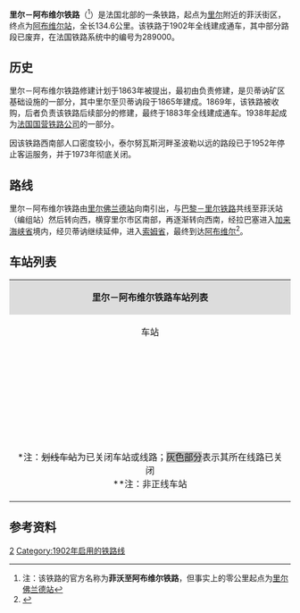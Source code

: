 {{Infobox rail system-route
|collapsed=no
|box_width=
|rail_name=里尔－阿布维尔铁路<br>{{lang|fr|Ligne de Fives à Abbeville}}
|banner_color=
|sec_banner_color=
|logo_filename={{法国交通标志/铁路|289000}}
|image_width=
|logo_bgcolor=
|logo_note=
|image =Béthune et Beuvry - Ligne de Fives à Abbeville.jpg
|imagesize=
|caption=里尔－阿布维尔铁路贝蒂讷附近路段
|system_map=
|mapimage_width=
|map_bgcolor=
|locale={{FRA}}
|service_type=
|start=[[里尔佛兰德站|里尔佛兰德站]]、[[阿布维尔站|阿布维尔站]]
|begin_operation=1883年
|end_operation=1973年（泰尔努瓦斯河畔圣波勒至阿布维尔段）
|operation_note=
|system_length=134.6km
|length_in_operation=72.9km
|total_length=
|status=部分关闭
|line_title=线路
|lines=[[复线铁路|复线铁路]]（里尔至富克勒伊段）<br>[[单线铁路|单线铁路]]（富克勒伊至阿布维尔段）
|stations=
|route_title=线路
|main_route=
|secondary_route=
|branch_route=
|standard=
|main_stations=[[里尔佛兰德站|里尔佛兰德站]]、[[贝蒂讷站|贝蒂讷站]]、[[泰尔努瓦斯河畔圣波勒站|泰尔努瓦斯河畔圣波勒站]]、[[阿布维尔站|阿布维尔站]]
|ridership=
|fleet_size=
|max_speed= 
|track_gauge=
|distance_between_mainlines=
|min_radius=
|max_grade=
|block_signal=
|electrified=25 kV – 50 Hz（里尔至富克勒伊段）
|depot=
|operator={{法国交通数据|sncf}}
|franchise=
|hq=
|key_person=
|website=
|route_map=
}}
'''里尔－阿布维尔铁路'''（{{lang-fr|Ligne de Fives à Abbeville}}<ref>注：该铁路的官方名称为'''菲沃至阿布维尔铁路'''，但事实上的零公里起点为[[里尔佛兰德站|里尔佛兰德站]]</ref>）是法国北部的一条铁路，起点为[[里尔|里尔]]附近的菲沃街区，终点为[[阿布维尔站|阿布维尔站]]，全长134.6公里。该铁路于1902年全线建成通车，其中部分路段已废弃，在法国铁路系统中的编号为289000。

==历史==

里尔－阿布维尔铁路修建计划于1863年被提出，最初由{{link-fr|贝蒂讷矿务局|Compagnie des mines de Béthune}}负责修建，是贝蒂讷矿区基础设施的一部分，其中里尔至贝蒂讷段于1865年建成。1869年，该铁路被{{link-fr|法国北部铁路公司|Compagnie des chemins de fer du Nord}}收购，后者负责该铁路后续部分的修建，最终于1883年全线建成通车。1938年起成为[[法国国营铁路公司|法国国营铁路公司]]的一部分。

因该铁路西南部人口密度较小，泰尔努瓦斯河畔圣波勒以远的路段已于1952年停止客运服务，并于1973年彻底关闭。

==路线==
里尔－阿布维尔铁路由[[里尔佛兰德站|里尔佛兰德站]]向南引出，与[[巴黎－里尔铁路|巴黎－里尔铁路]]共线至菲沃站（编组站）然后转向西，横穿里尔市区南部，再逐渐转向西南，经拉巴塞进入[[加来海峡省|加来海峡省]]境内，经贝蒂讷继续延伸，进入[[索姆省|索姆省]]，最终到达[[阿布维尔|阿布维尔]]<ref name="geo">{{Cite web|url=https://www.geoportail.gouv.fr/carte|title=Carte|accessdate=2021-04-06|author=Géoportail|language=fr|publisher=Géoportail|archive-url=https://web.archive.org/web/20170129154129/https://www.geoportail.gouv.fr/carte/|archive-date=2017-01-29|dead-url=no}}</ref>。

==车站列表==
{{Main|{{link-fr|里尔－阿布维尔铁路路线图|Schéma de la ligne de Fives à Abbeville}}}}
{| class="wikitable mw-collapsible " style="margin:1em auto 1em auto; font-size:smaller"
|colspan="5" align="center" style="background:#DCDCDC"|'''里尔－阿布维尔铁路车站列表'''
|-
!align="center" |车站
!align="center" |公里数
!align="center" |交汇路线
!align="center" |本线停靠车种
!align="center" |可换乘交通
|-
|align="center"|{{Arret|Lille-Flandres|[[里尔佛兰德站|里尔佛兰德站]]}}
|0
|{{法国交通标志/铁路|295000}} [[里尔－莱丰蒂内特铁路|里尔－莱丰蒂内特铁路]]<small>（[[加来城站|加来]]方向）</small>↘<br>{{法国交通标志/铁路|278000}} [[里尔－穆斯克龙铁路|里尔－穆斯克龙铁路]]<small>（穆斯克龙方向）</small>↘<br>联络线，连接[[北部高速铁路|北部高速铁路]]的巴黎方向↘
|align="center"|{{法国交通数据|tgv}}<br>{{法国交通数据|ouigo}}<br>{{法国交通数据|ter|hdf}}
|{{法国交通数据|car|59}}<br>{{法国交通数据/城市公共交通|里尔}}
|-
|align="center"|{{Arret|Five|菲沃站}}
|1.826
|{{法国交通标志/铁路|269000}} [[里尔－拜雪铁路|里尔－拜雪铁路]]<small>（拜雪方向）</small>↘<br>{{法国交通标志/铁路|267000}} [[里尔－伊尔松铁路|里尔－伊尔松铁路]]<small>（[[瓦朗谢讷站|瓦朗谢讷]]/[[伊尔松站|伊尔松]]方向）</small>↘<br>{{法国交通标志/铁路|272000}} [[巴黎－里尔铁路|巴黎－里尔铁路]]<small>（[[巴黎北站|巴黎]]/[[杜埃站|杜埃]]方向）</small>↘
|align="center"|编组站
|
|-
|align="center"|{{Arret|Lille-Porte-de-Douai|[[里尔杜埃门站|里尔杜埃门站]]}}
|4.347
|
|align="center"|{{法国交通数据|ter|hdf}}
|{{法国交通数据/城市公共交通|里尔}}
|-
|align="center"|{{Arret|Lille-CHR|[[里尔CHR站|里尔CHR站]]}}
|7.300
|
|align="center"|{{法国交通数据|ter|hdf}}
|{{法国交通数据/城市公共交通|里尔}}
|-
|align="center"|{{Arret|Loos-lez-Lille|[[洛斯莱里尔站|洛斯莱里尔站]]}}
|8.504
|
|align="center"|{{法国交通数据|ter|hdf}}
|{{法国交通数据/城市公共交通|里尔}}
|-
|align="center" rowspan=3|{{Arret|Haubourdin|[[欧布尔丹站|欧布尔丹站]]}}
|10.572
|
|align="center"|{{法国交通数据|ter|hdf}}
|{{法国交通数据|car|59}}<br>{{法国交通数据/城市公共交通|里尔}}
|-
|10.936
|{{法国交通标志/铁路|292000}} [[欧布尔丹－圣安德烈铁路|欧布尔丹－圣安德烈铁路]]<small>（[[圣安德烈站|圣安德烈]]方向）</small>↙
|
|
|-
|11.929
|联络线，前往[[欧布尔丹－圣安德烈铁路|{{法国交通标志/铁路]]<small>（圣安德烈方向）</small>↖
|
|
|-
|align="center"|{{Arret|Santes|[[桑特站_(诺尔省)|桑特站]]}}
|13.218
|
|align="center"|{{法国交通数据|ter|hdf}}
|{{法国交通数据|car|59}}<br>{{法国交通数据/城市公共交通|里尔}}
|-
|align="center"|{{Arret|Wavrin|[[瓦夫兰站|瓦夫兰站]]}}
|15.876
|{{法国交通标志/铁路|293000}} [[瓦夫兰－阿芒蒂耶尔铁路|瓦夫兰－阿芒蒂耶尔铁路]]<small>（[[阿芒蒂耶尔站|阿芒蒂耶尔]]方向）</small>↖
|align="center"|{{法国交通数据|ter|hdf}}
|{{法国交通数据|car|59}}<br>{{法国交通数据/城市公共交通|里尔}}
|-
|align="center"|{{Arret|La Fontaine|[[拉枫丹站|拉枫丹站]]}}
|17.144
|
|align="center"|{{法国交通数据|ter|hdf}}
|{{法国交通数据|car|59}}<br>{{法国交通数据/城市公共交通|里尔}}
|-
|align="center"|{{Arret|Don - Sainghin|[[栋-桑甘站|栋-桑甘站]]}}
|18.947
|{{法国交通标志/铁路|286000}} [[朗斯－栋-桑甘铁路|朗斯－栋-桑甘铁路]]<small>（[[朗斯站|朗斯]]方向）</small>↘
|align="center"|{{法国交通数据|ter|hdf}}
|{{法国交通数据|car|59}}<br>{{法国交通数据/城市公共交通|里尔}}
|-
|align="center"|{{Arret|Marquillies|[[马尔基利站|马尔基利站]]}}
|22.486
|
|align="center"|{{法国交通数据|ter|hdf}}
|{{法国交通数据/城市公共交通|里尔}}
|-
|align="center"|{{Arret|Salomé|[[萨洛梅站|萨洛梅站]]}}
|24.750
|
|align="center"|{{法国交通数据|ter|hdf}}
|{{法国交通数据/城市公共交通|里尔}}
|-
|align="center"|{{Arret|La Bassée|[[拉巴塞站|拉巴塞站]]}}
|27.501
|
|align="center"|{{法国交通数据|ter|hdf}}
|{{法国交通数据|car|59}}<br>{{法国交通数据/城市公共交通|里尔}}<br>{{法国交通数据/城市公共交通|朗斯}}
|-
|align="center"|{{Arret|Cuinchy|[[宽希站|宽希站]]}}
|32.051
|
|align="center"|{{法国交通数据|ter|hdf}}
|{{法国交通数据/城市公共交通|朗斯}}
|-
|align="center"|{{Arret|Beuvry|[[伯夫里站|伯夫里站]]}}
|36.135
|
|align="center"|{{法国交通数据|ter|hdf}}
|{{法国交通数据/城市公共交通|朗斯}}
|-
|align="center"|{{Arret|Béthune|[[贝蒂讷站|贝蒂讷站]]}}
|40.909
|{{法国交通标志/铁路|301000}} [[阿拉斯－敦刻尔克铁路|阿拉斯－敦刻尔克铁路]]<small>（[[阿拉斯站|阿拉斯]]方向）</small>↗
|align="center"|{{法国交通数据|tgv}}<br>{{法国交通数据|ter|hdf}}
|{{法国交通数据|car|62}}<br>{{法国交通数据/城市公共交通|朗斯}}
|-
|align="center" rowspan=2|{{Arret|Fouquereuil|[[富克勒伊站|富克勒伊站]]}}
|43.334
|
|align="center"|{{法国交通数据|ter|hdf}}
|{{法国交通数据|car|62}}
|-
|44.882
|{{法国交通标志/铁路|301000}} [[阿拉斯－敦刻尔克铁路|阿拉斯－敦刻尔克铁路]]<small>（[[敦刻尔克站|敦刻尔克]]方向）</small>↙
|
|
|-
|align="center"|{{Arret|<s>Lapugnoy|拉皮尼瓦站</s>}}
|49.511
|
|
|
|-
|align="center"|{{Arret|Vis-à-Marles|[[维萨马尔勒站|维萨马尔勒站]]}}
|50.923
|
|align="center"|{{法国交通数据|ter|hdf}}
|{{法国交通数据|car|62}}
|-
|align="center"|{{Arret|Calonne-Ricouart|[[卡洛讷-里库阿尔站|卡洛讷-里库阿尔站]]}}
|54.503
|
|align="center"|{{法国交通数据|ter|hdf}}
|{{法国交通数据|car|62}}
|-
|align="center"|{{Arret|Pernes - Camblain|[[佩尔讷-康布兰站|佩尔讷-康布兰站]]}}
|58.193
|
|align="center"|{{法国交通数据|ter|hdf}}
|{{法国交通数据|car|62}}
|-
|align="center"|{{Arret|<s>Brias|布里亚站</s>}}
|65.918
|{{法国交通标志/铁路|309000}} <s>[[比利-格勒奈－布里亚铁路|比利-格勒奈－布里亚铁路]]<small>（比利-格勒奈站方向）</small></s>↗
|
|
|-
|align="center"|{{Arret|Saint-Pol-sur-Ternoise|[[泰尔努瓦斯河畔圣波勒站|泰尔努瓦斯河畔圣波勒站]]}}
|72.871
|{{法国交通标志/铁路|307000}} [[阿拉斯－泰尔努瓦斯河畔圣波勒铁路|阿拉斯－泰尔努瓦斯河畔圣波勒铁路]]<small>（[[阿拉斯站|阿拉斯]]方向）</small>↗<br>{{法国交通标志/铁路|308000}} [[泰尔努瓦斯河畔圣波勒－埃塔普勒铁路|泰尔努瓦斯河畔圣波勒－埃塔普勒铁路]]<small>（[[埃塔普勒-勒图凯站|埃塔普勒]]方向）</small>↙
|align="center"|{{法国交通数据|ter|hdf}}
|{{法国交通数据|car|62}}
|-style="background: #BDBDBD"
|align="center"|{{Arret|<s>Frévent|弗勒旺站</s>}}
|88.708
|
|
|{{法国交通数据|car|62}}
|-style="background: #BDBDBD"
|align="center"|{{Arret|<s>Conteville|孔特维尔站</s>}}
|118.824
|
|
|
|-style="background: #BDBDBD"
|align="center"|{{Arret|<s>Saint-Riquier|圣里基耶站</s>}}
|122.410
|
|
|
|-
|align="center"|{{Arret|Abbeville|[[阿布维尔站|阿布维尔站]]}}
|134.555
|{{法国交通标志/铁路|311000}} [[隆戈－布洛涅铁路|隆戈－布洛涅铁路]]<small>（[[亚眠站|亚眠]]方向）</small>↗<br>{{法国交通标志/铁路|311000}} [[隆戈－布洛涅铁路|隆戈－布洛涅铁路]]<small>（[[布洛涅城站|滨海布洛涅]]方向）</small>↓<br>{{法国交通标志/铁路|323000}} <s>[[阿布维尔－厄镇铁路|阿布维尔－厄镇铁路]]<small>（[[厄镇站|厄镇]]方向）</small></s>↘
|align="center"|{{法国交通数据|ter|hdf}}
|{{法国交通数据|car|62}}<br>{{法国交通数据/城市公共交通|阿布维尔}}
|-
|colspan=5|<nowiki>*</nowiki>注：<s>划线车站</s>为已关闭车站或线路；<span style="background: #BDBDBD">灰色部分</span>表示其所在线路已关闭<br><nowiki>**</nowiki>注：非正线车站
|}

==参考资料==
{{Reflist}}
[[Category:法国铁路线|2]]
[[Category:1902年启用的铁路线|Category:1902年启用的铁路线]]